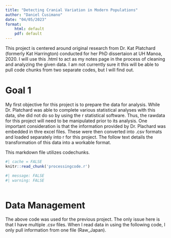 ```yaml
---
title: "Detecting Cranial Variation in Modern Populations"
author: "Daniel Cusimano"
date: "04/05/2023"
format:
	html: default
	pdf: default
---
```

This project is centered around original research from Dr. Kat Platchard (formerly Kat Harrington) conducted for her PhD dissertaion at UH Manoa, 2020. I will use this .html to act as my notes page in the process of cleaning and analyzing the given data. I am not currently sure it this will be able to pull code chunks from two separate codes, but I will find out.

# Goal 1

My first objective for this project is to prepare the data for analysis. While Dr. Platchard was able to complete various statistical analyses with this data, she did not do so by using the r statistical software. Thus, the rawdata for this project will need to be manipulated prior to its analysis. One important consideration is that the information provided by Dr. Plachard was embedded in thre excel files. These were then converted into .csv formats and loaded separately into r for this project. The follow text details the transformation of this data into a workable format. 

This markdown file utilizes codechunks. 
```r
#| cache = FALSE
knitr::read_chunk('processingcode.r')
```

```r
#| message: FALSE
#| warning: FALSE 
```

```r
```

# Data Management

 The above code was used for the previous project. The only issue here is that I have multiple .csv files. When I read data in using the following code, I only pull information from one file (Raw_Japan).


```r
```

```r
```

```r
```

```r
```

```r
```

```r
```

